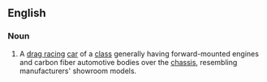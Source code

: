 ==English==

===Noun===
{{en-noun}}
{{wikipedia}}

# A [[drag racing]] [[car]] of a [[class]] generally having forward-mounted engines and carbon fiber automotive bodies over the [[chassis]], resembling manufacturers' showroom models.